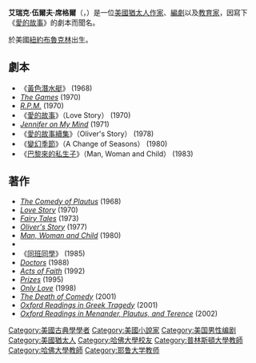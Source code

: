 {{Infobox writer
| name                      = 艾瑞克·席格爾
| image                     = Erich Segal.jpg
| image_size                = 
| caption                   = 
| birth_name                = Erich Wolf Segal
| birth_date                = {{Birth date|1937|06|16}}
| birth_place               = [[美國|美國]][[紐約|紐約]][[布魯克林|布魯克林]]
| death_date                = {{death date and age|2010|1|17|1937|6|16}}
| death_place               = [[英國|英國]][[倫敦|倫敦]]
| resting_place             = 
| resting_place_coordinates = 
| residence                 = 
| nationality               = {{US}}
| education                 = 
| alma_mater                = [[哈佛大學|哈佛大學]]
<!-- 未知參數 | employer                  = [[沃爾森學院|沃爾森學院]]，[[牛津|牛津]] -->
| occupation                = [[作家|作家]]，[[劇作家|劇作家]]以及[[教育家|教育家]]
| spouse                    = 
| partner                   = 
| children                  = 
| parents                   = 
| relatives                 = 
| signature                 = 
| website                   = 
| misc                      = 
}}
'''艾瑞克·伍爾夫·席格爾'''（{{lang-en|Erich Wolf Segal}}，{{bd|1937年|6月16日|2010年|1月17日|catIdx=Segal, Erich Wolf}}）是一位[[美國|美國]][[猶太人|猶太人]][[作家|作家]]、[[編劇|編劇]]以及[[教育家|教育家]]，因寫下《[[愛的故事|愛的故事]]》的劇本而聞名。

於美國[[紐約|紐約]][[布魯克林|布魯克林]]出生。

== 劇本 ==
* 《[[黃色潛水艇|黃色潛水艇]]》 (1968)
* ''[[The_Games_(1970_movie)|The Games]]''  (1970)
* ''[[R.P.M.|R.P.M.]]''  (1970)
* 《[[愛的故事|愛的故事]]》（Love Story） (1970)
* ''[[Jennifer_on_My_Mind|Jennifer on My Mind]]''  (1971)
* 《[[愛的故事續集|愛的故事續集]]》（Oliver's Story） (1978)
* 《[[變幻季節|變幻季節]]》（A Change of Seasons）  (1980)
* 《[[巴黎來的私生子|巴黎來的私生子]]》（Man, Woman and Child） (1983)

== 著作 ==
* ''[[The_Comedy_of_Plautus|The Comedy of Plautus]]''   (1968)
* ''[[Love_Story_(novel)|Love Story]]''   (1970)
* ''[[Fairy_Tales_(Erich_Segal_book)|Fairy Tales]]''   (1973)
* ''[[Oliver's_Story|Oliver's Story]]''   (1977)
* ''[[Man,_Woman_and_Child|Man, Woman and Child]]''   (1980)
* {{cite book
  | last =Millar
  | first =Fergus
  | author2=Erich Segal
  | title =Caesar Augustus: Seven Aspects
  | publisher =[[Clarendon_Press|Clarendon Press]]
  | pages=221 pages
  | date =1984
  | isbn=0-19-814858-5 }}
* 《[[同班同學|同班同學]]》 (1985)
* ''[[Doctors_(novel)|Doctors]]'' (1988)
* ''[[Acts_of_Faith|Acts of Faith]]'' (1992)
* ''[[Prizes_(novel)|Prizes]]'' (1995)
* ''[[Only_Love_(TV)|Only Love]]'' (1998)
* ''[[The_Death_of_Comedy|The Death of Comedy]]'' (2001)
* ''[[Oxford_Readings_in_Greek_Tragedy|Oxford Readings in Greek Tragedy]]'' (2001)
* ''[[Oxford_Readings_in_Menander,_Plautus,_and_Terence|Oxford Readings in Menander, Plautus, and Terence]]'' (2002)
{{金球奖最佳剧本}}
{{Authority control}}
{{DEFAULTSORT:Segal, Erich}}
[[Category:美國古典學學者|Category:美國古典學學者]]
[[Category:美國小說家|Category:美國小說家]]
[[Category:美国男性编剧|Category:美国男性编剧]]
[[Category:美國猶太人|Category:美國猶太人]]
[[Category:哈佛大學校友|Category:哈佛大學校友]]
[[Category:普林斯頓大學教師|Category:普林斯頓大學教師]]
[[Category:哈佛大學教師|Category:哈佛大學教師]]
[[Category:耶鲁大学教师|Category:耶鲁大学教师]]